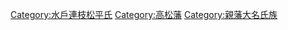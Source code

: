 {{noteTA
|T=zh:Category:高松松平家; zh-hans:Category:高松松平家; zh-hant:Category:高松松平家; 
}}
[[Category:水戶連枝松平氏|Category:水戶連枝松平氏]]
[[Category:高松藩|Category:高松藩]]
[[Category:親藩大名氏族|Category:親藩大名氏族]]